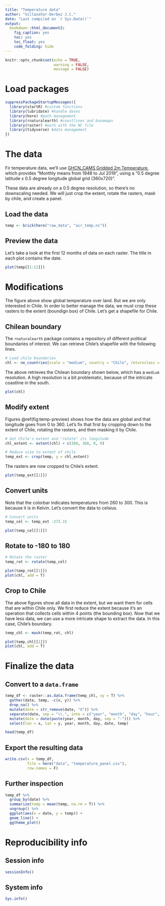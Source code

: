 ```yaml
---
title: "Temperature data"
author: "Villaseñor-Derbez J.C."
date: "Last compiled on `r Sys.Date()`"
output:
  bookdown::html_document2: 
    fig_caption: yes
    toc: yes
    toc_float: yes
    code_folding: hide
---
```



```r
knitr::opts_chunk$set(echo = TRUE,
                      warning = FALSE,
                      message = FALSE)
```

# Load packages

```r
suppressPackageStartupMessages({
  library(startR) #custom functions
  library(lubridate) #handle dates
  library(here) #path management
  library(rnaturalearth) #coastlines and basemaps
  library(raster) #work with the NC file
  library(tidyverse) #data management
})
```

# The data

Fir temperature data, we'll use [GHCN_CAMS Gridded 2m Temperature](https://esrl.noaa.gov/psd/data/gridded/data.ghcncams.html), which provides "Monthly means from 1948 to Jul 2019", using a "0.5 degree latitude x 0.5 degree longitude global grid (360x720)".


These data are already on a 0.5 degree resolution, so there's no downscaling needed. We will just crop the extent, rotate the rasters, mask by chile, and create a panel.

## Load the data

```r
temp <- brick(here("raw_data", "air_temp.nc"))
```


## Preview the data

Let's take a look at the first 12 months of data on each raster. The title in each plot contains the date.

```r
plot(temp[[1:12]])
```

# Modifications

The figure above show global temperature over land. But we are only interested in Chile. In order to better manage the data, we must crop these rasters to the extent (boundign box) of Chile. Let's get a shapefile for Chile.

## Chilean boundary

The `rnaturalearth` package contains a repository of different political boundaries of interest. We can retrieve Chile's shapefile with the following lines.

```r
# Load chile boundaries
chl <- ne_countries(scale = "medium", country = "Chile", returnclass = "sp")
```

The above retrieves the Chilean boundary shown below, which has a `medium` resolution. A high resolution is a bit problematic, because of the intricate coastline in the south.

```r
plot(chl)
```

## Modify extent

Figures \@ref(fig:temp-preview) shows how the data are global and that longitude goes from 0 to 360. Let's fix that first by cropping down to the extent of Chile, rotating the rasters, and then masking it by Chile.

```r
# Get Chile's extent and "rotate" its longitude
chl_extent <- extent(chl) + c(360, 360, 0, 0)

# Reduce size to extent of chile
temp_ext <- crop(temp, y = chl_extent)
```

The rasters are now cropped to Chile's extent.

```r
plot(temp_ext[[1]])
```

## Convert units

Note that the colorbar indicates temperatures from 260 to 300. This is because it is in Kelvin. Let's convert the data to celsius.

```r
# Convert units
temp_cel <- temp_ext -273.15
```

```r
plot(temp_cel[[1]])
```

## Rotate to -180 to 180

```r
# Rotate the raster
temp_rot <- rotate(temp_cel)
```

```r
plot(temp_rot[[1]])
plot(chl, add = T)
```

## Crop to Chile

The above figures show all data in the extent, but we want them for cells that are within Chile only. We first reduce the extent because it’s an operation that collects cells within 4 points (the bounding box). Now that we have less data, we can use a more intricate shape to extract the data. In this case, Chile’s boundary.

```r
temp_chl <- mask(temp_rot, chl)
```

```r
plot(temp_chl[[1]])
plot(chl, add = T)
```


# Finalize the data

## Convert to a `data.frame`

```r
temp_df <- raster::as.data.frame(temp_chl, xy = T) %>% 
  gather(date, temp, -c(x, y)) %>% 
  drop_na() %>% 
  mutate(date = str_remove(date, "X")) %>% 
  separate(date, sep = "\\.", into = c("year", "month", "day", "hour", "minute", "second")) %>% 
  mutate(date = date(paste(year, month, day, sep = "-"))) %>% 
  select(lon = x, lat = y, year, month, day, date, temp)
```

```r
head(temp_df)
```

## Export the resulting data

```r
write.csv(x = temp_df,
          file = here("data", "temperature_panel.csv"),
          row.names = F)
```


## Further inspection

```r
temp_df %>% 
  group_by(date) %>% 
  summarize(temp = mean(temp, na.rm = T)) %>% 
  ungroup() %>% 
  ggplot(aes(x = date, y = temp)) +
  geom_line() +
  ggtheme_plot()
```


# Reproducibility info

## Session info

```r
sessionInfo()
```

## System info

```r
Sys.info()
```